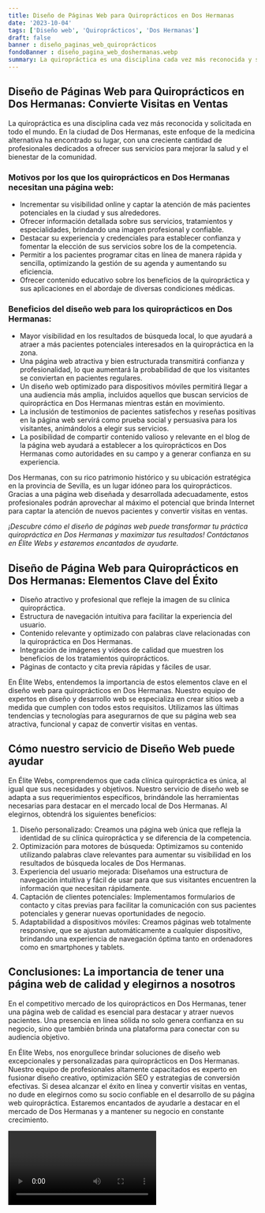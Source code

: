 ```yaml
---
title: Diseño de Páginas Web para Quiroprácticos en Dos Hermanas
date: '2023-10-04'
tags: ['Diseño web', 'Quiroprácticos', 'Dos Hermanas']
draft: false
banner : diseño_paginas_web_quiroprácticos
fondoBanner : diseño_pagina_web_doshermanas.webp
summary: La quiropráctica es una disciplina cada vez más reconocida y solicitada en todo el mundo. En la ciudad de Dos Hermanas, este enfoque de la medicina alternativa ha encontrado su lugar, con una creciente cantidad de profesionales dedicados a ofrecer sus servicios para mejorar la salud y el bienestar de la comunidad. 
---
```


## Diseño de Páginas Web para Quiroprácticos en Dos Hermanas: Convierte Visitas en Ventas

La quiropráctica es una disciplina cada vez más reconocida y solicitada en todo el mundo. En la ciudad de Dos Hermanas, este enfoque de la medicina alternativa ha encontrado su lugar, con una creciente cantidad de profesionales dedicados a ofrecer sus servicios para mejorar la salud y el bienestar de la comunidad. 

### Motivos por los que los quiroprácticos en Dos Hermanas necesitan una página web:

- Incrementar su visibilidad online y captar la atención de más pacientes potenciales en la ciudad y sus alrededores.
- Ofrecer información detallada sobre sus servicios, tratamientos y especialidades, brindando una imagen profesional y confiable.
- Destacar su experiencia y credenciales para establecer confianza y fomentar la elección de sus servicios sobre los de la competencia.
- Permitir a los pacientes programar citas en línea de manera rápida y sencilla, optimizando la gestión de su agenda y aumentando su eficiencia.
- Ofrecer contenido educativo sobre los beneficios de la quiropráctica y sus aplicaciones en el abordaje de diversas condiciones médicas.

### Beneficios del diseño web para los quiroprácticos en Dos Hermanas:

- Mayor visibilidad en los resultados de búsqueda local, lo que ayudará a atraer a más pacientes potenciales interesados en la quiropráctica en la zona.
- Una página web atractiva y bien estructurada transmitirá confianza y profesionalidad, lo que aumentará la probabilidad de que los visitantes se conviertan en pacientes regulares.
- Un diseño web optimizado para dispositivos móviles permitirá llegar a una audiencia más amplia, incluidos aquellos que buscan servicios de quiropráctica en Dos Hermanas mientras están en movimiento.
- La inclusión de testimonios de pacientes satisfechos y reseñas positivas en la página web servirá como prueba social y persuasiva para los visitantes, animándolos a elegir sus servicios.
- La posibilidad de compartir contenido valioso y relevante en el blog de la página web ayudará a establecer a los quiroprácticos en Dos Hermanas como autoridades en su campo y a generar confianza en su experiencia.

Dos Hermanas, con su rico patrimonio histórico y su ubicación estratégica en la provincia de Sevilla, es un lugar idóneo para los quiroprácticos. Gracias a una página web diseñada y desarrollada adecuadamente, estos profesionales podrán aprovechar al máximo el potencial que brinda Internet para captar la atención de nuevos pacientes y convertir visitas en ventas.

*¡Descubre cómo el diseño de páginas web puede transformar tu práctica quiropráctica en Dos Hermanas y maximizar tus resultados! Contáctanos en Élite Webs y estaremos encantados de ayudarte.*

<GifSeo />

<Cta />

## Diseño de Página Web para Quiroprácticos en Dos Hermanas: Elementos Clave del Éxito

- Diseño atractivo y profesional que refleje la imagen de su clínica quiropráctica.
- Estructura de navegación intuitiva para facilitar la experiencia del usuario.
- Contenido relevante y optimizado con palabras clave relacionadas con la quiropráctica en Dos Hermanas.
- Integración de imágenes y vídeos de calidad que muestren los beneficios de los tratamientos quiroprácticos.
- Páginas de contacto y cita previa rápidas y fáciles de usar.

En Élite Webs, entendemos la importancia de estos elementos clave en el diseño web para quiroprácticos en Dos Hermanas. Nuestro equipo de expertos en diseño y desarrollo web se especializa en crear sitios web a medida que cumplen con todos estos requisitos. Utilizamos las últimas tendencias y tecnologías para asegurarnos de que su página web sea atractiva, funcional y capaz de convertir visitas en ventas.

## Cómo nuestro servicio de Diseño Web puede ayudar

En Élite Webs, comprendemos que cada clínica quiropráctica es única, al igual que sus necesidades y objetivos. Nuestro servicio de diseño web se adapta a sus requerimientos específicos, brindándole las herramientas necesarias para destacar en el mercado local de Dos Hermanas. Al elegirnos, obtendrá los siguientes beneficios:

1. Diseño personalizado: Creamos una página web única que refleja la identidad de su clínica quiropráctica y se diferencia de la competencia.
2. Optimización para motores de búsqueda: Optimizamos su contenido utilizando palabras clave relevantes para aumentar su visibilidad en los resultados de búsqueda locales de Dos Hermanas.
3. Experiencia del usuario mejorada: Diseñamos una estructura de navegación intuitiva y fácil de usar para que sus visitantes encuentren la información que necesitan rápidamente.
4. Captación de clientes potenciales: Implementamos formularios de contacto y citas previas para facilitar la comunicación con sus pacientes potenciales y generar nuevas oportunidades de negocio.
5. Adaptabilidad a dispositivos móviles: Creamos páginas web totalmente responsive, que se ajustan automáticamente a cualquier dispositivo, brindando una experiencia de navegación óptima tanto en ordenadores como en smartphones y tablets.

## Conclusiones: La importancia de tener una página web de calidad y elegirnos a nosotros

En el competitivo mercado de los quiroprácticos en Dos Hermanas, tener una página web de calidad es esencial para destacar y atraer nuevos pacientes. Una presencia en línea sólida no solo genera confianza en su negocio, sino que también brinda una plataforma para conectar con su audiencia objetivo.

En Élite Webs, nos enorgullece brindar soluciones de diseño web excepcionales y personalizadas para quiroprácticos en Dos Hermanas. Nuestro equipo de profesionales altamente capacitados es experto en fusionar diseño creativo, optimización SEO y estrategias de conversión efectivas. Si desea alcanzar el éxito en línea y convertir visitas en ventas, no dude en elegirnos como su socio confiable en el desarrollo de su página web quiropráctica. Estaremos encantados de ayudarle a destacar en el mercado de Dos Hermanas y a mantener su negocio en constante crecimiento.

<Video />

<CtaBot job='Quiroprácticos' city='Dos Hermanas'/>

<Gmaps query='Dos Hermanas+españa+maps' />